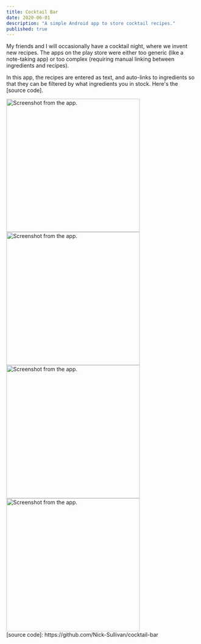 ---
title: Cocktail Bar
date: 2020-06-01
description: "A simple Android app to store cocktail recipes."
published: true
---


My friends and I will occasionally have a cocktail night, where we invent new recipes. The apps on the play store were either too generic (like a note-taking app) or too complex (requiring manual linking between ingredients and recipes).

In this app, the recipes are entered as text, and auto-links to ingredients so that they can be filtered by what ingredients you in stock. Here's the [source code].

<div class="image-gallery">
  <Image
    src={image00}
    alt="Screenshot from the app."
    className="image"
    height="350"
  />
  <Image
    src={image01}
    alt="Screenshot from the app."
    className="image"
    height="350"
  />
  <Image
    src={image02}
    alt="Screenshot from the app."
    className="image"
    height="350"
  />
  <Image
    src={image03}
    alt="Screenshot from the app."
    className="image"
    height="350"
  />
</div>
[source code]: https://github.com/Nick-Sullivan/cocktail-bar
